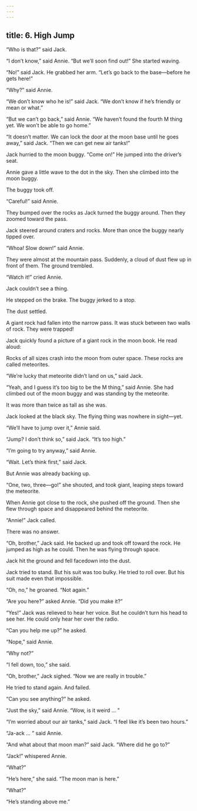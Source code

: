 ```yaml
---
---
---
```

title: 6. High Jump
---



“Who is that?” said Jack.

“I don’t know,” said Annie. “But we’ll soon find out!” She started waving.

“No!” said Jack. He grabbed her arm. “Let’s go back to the base—before he gets here!”

“Why?” said Annie.

“We don’t know who he is!” said Jack. “We don’t know if he’s friendly or mean or what.”

“But we can’t go back,” said Annie. “We haven’t found the fourth M thing yet. We won’t be able to go home.”

“It doesn’t matter. We can lock the door at the moon base until he goes away,” said Jack. “Then we can get new air tanks!”

Jack hurried to the moon buggy. “Come on!” He jumped into the driver’s seat.

Annie gave a little wave to the dot in the sky. Then she climbed into the moon buggy.

The buggy took off.

“Careful!” said Annie.

They bumped over the rocks as Jack turned the buggy around. Then they zoomed toward the pass.

Jack steered around craters and rocks. More than once the buggy nearly tipped over.

“Whoa! Slow down!” said Annie.

They were almost at the mountain pass. Suddenly, a cloud of dust flew up in front of them. The ground trembled.

“Watch it!” cried Annie.

Jack couldn’t see a thing.

He stepped on the brake. The buggy jerked to a stop.

The dust settled.

A giant rock had fallen into the narrow pass. It was stuck between two walls of rock. They were trapped!

Jack quickly found a picture of a giant rock in the moon book. He read aloud:

Rocks of all sizes crash into the moon from outer space. These rocks are called meteorites.



“We’re lucky that meteorite didn’t land on us,” said Jack.

“Yeah, and I guess it’s too big to be the M thing,” said Annie. She had climbed out of the moon buggy and was standing by the meteorite.

It was more than twice as tall as she was.

Jack looked at the black sky. The flying thing was nowhere in sight—yet.

“We’ll have to jump over it,” Annie said.

“Jump? I don’t think so,” said Jack. “It’s too high.”

“I’m going to try anyway,” said Annie.

“Wait. Let’s think first,” said Jack.

But Annie was already backing up.

“One, two, three—go!” she shouted, and took giant, leaping steps toward the meteorite.

When Annie got close to the rock, she pushed off the ground. Then she flew through space and disappeared behind the meteorite.

“Annie!” Jack called.

There was no answer.

“Oh, brother,” Jack said. He backed up and took off toward the rock. He jumped as high as he could. Then he was flying through space.



Jack hit the ground and fell facedown into the dust.

Jack tried to stand. But his suit was too bulky. He tried to roll over. But his suit made even that impossible.

“Oh, no,” he groaned. “Not again.”

“Are you here?” asked Annie. “Did you make it?”

“Yes!” Jack was relieved to hear her voice. But he couldn’t turn his head to see her. He could only hear her over the radio.

“Can you help me up?” he asked.

“Nope,” said Annie.

“Why not?”

“I fell down, too,” she said.

“Oh, brother,” Jack sighed. “Now we are really in trouble.”

He tried to stand again. And failed.

“Can you see anything?” he asked.

“Just the sky,” said Annie. “Wow, is it weird … ”

“I’m worried about our air tanks,” said Jack. “I feel like it’s been two hours.”

“Ja-ack … ” said Annie.

“And what about that moon man?” said Jack. “Where did he go to?”

“Jack!” whispered Annie.

“What?”

“He’s here,” she said. “The moon man is here.”

“What?”

“He’s standing above me.”